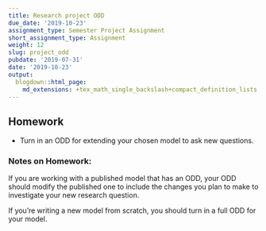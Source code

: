 ```yaml
---
title: Research project ODD
due_date: '2019-10-23'
assignment_type: Semester Project Assignment
short_assignment_type: Assignment
weight: 12
slug: project_odd
pubdate: '2019-07-31'
date: '2019-10-23'
output:
  blogdown::html_page:
    md_extensions: +tex_math_single_backslash+compact_definition_lists
---
```

## Homework

* Turn in an ODD for extending your chosen model to ask new questions.

### Notes on Homework:

If you are working with a published model that has an ODD,
your ODD should modify the published one to include the changes you plan to
make to investigate your new research question.

If you're writing a new model from scratch, you should turn in a full ODD
for your model.